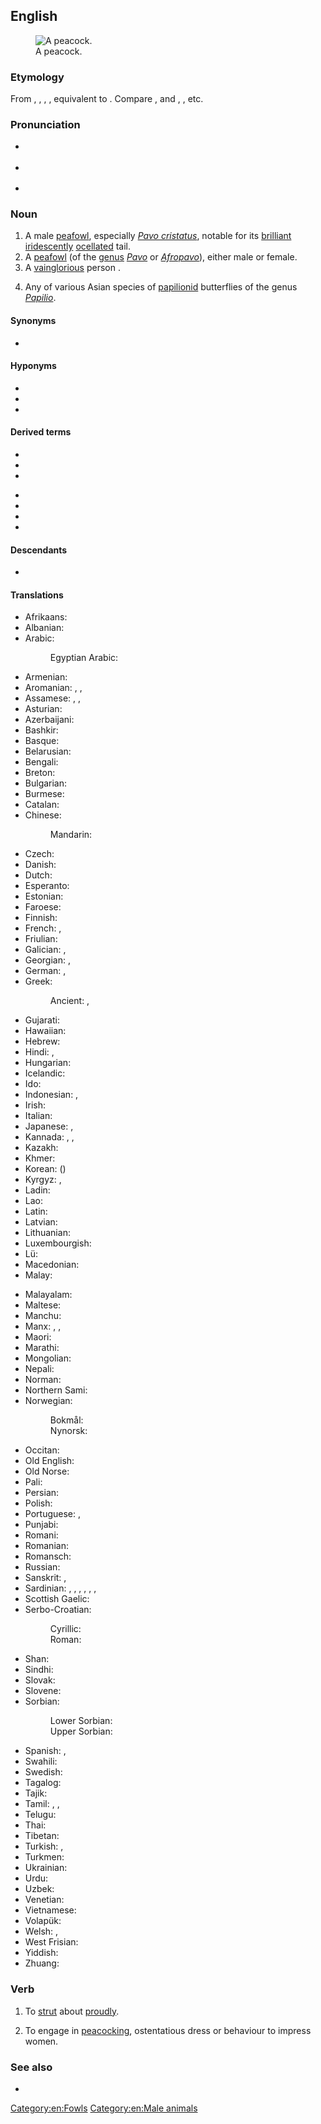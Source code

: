 {{also|Peacock}}
==English==
{{wikipedia}}
[[Image:Pfau imponierend.jpg|thumb|A peacock.]]

===Etymology===
From {{inh|en|enm|pecok}}, {{m|enm|pekok}}, {{m|enm|pocok}}, {{m|enm|pacok}}, equivalent to {{compound|en|pea|t1=peafowl; peacock|cock}}. Compare {{cog|non|páfugl|t=peacock|lit=pea-fowl}}, and {{cog|en|peahen}}, {{m|en|peachick}}, etc.

===Pronunciation===
* {{a|GenAm}} {{IPA|en|/ˈpikɑk/}}
* {{a|RP}} {{IPA|en|/ˈpiːkɒk/}}
* {{audio|en|en-us-peacock.ogg|Audio (US)}}

===Noun===
{{en-noun}}

# A male [[peafowl]], especially ''[[w:Pavo cristatus|Pavo cristatus]]'', notable for its [[brilliant]] [[iridescently]] [[ocellated]] tail.
# A [[peafowl]] (of the [[genus]] ''[[Pavo]]'' or ''[[Afropavo]]''), either male or female.
# A [[vainglorious]] person {{datedef|from the 14th c.}}.
# {{lb|en|entomology}} Any of various Asian species of [[papilionid]] butterflies of the genus ''[[Papilio]]''.

====Synonyms====
* {{l|en|peafowl}} {{q|ornithology}}

====Hyponyms====
* {{l|en|peachick||young peafowl}}
* {{l|en|peacock||male peafowl}}
* {{l|en|peahen||female peafowl}}

====Derived terms====
{{der-top}}
* {{l|en|peacock butterfly}}
* {{l|en|peacock fish}}
* {{l|en|peacock pheasant}}
{{der-mid}}
* {{l|en|peacockery}}
* {{l|en|peacocking}}
* {{l|en|peacockish}}
* {{l|en|proud as a peacock}}
{{der-bottom}}

====Descendants====
* {{desctree|bor=1|haw|pīkake}}

====Translations====
{{trans-top|pheasant of one of the genera ''Pavo'' and ''Afropavo''}}
* Afrikaans: {{t+|af|pou}}
* Albanian: {{t+|sq|pallua|m}}
* Arabic: {{t|ar|طَاوُوس|m}}
*: Egyptian Arabic: {{t|arz|طاووس|m|tr=ṭāwūs|sc=Arab}}
* Armenian: {{t+|hy|սիրամարգ}}
* Aromanian: {{t|rup|pãun|?}}, {{t|rup|piunar|m}}, {{t|rup|pionel|m}}
* Assamese: {{t|as|ম’ৰা|sc=Beng}}, {{t|as|মৈৰা}}, {{t|as|ময়ূৰ}}
* Asturian: {{t+|ast|pavu|m}}
* Azerbaijani: {{t|az|tovuz}}
* Bashkir: {{t|ba|тауис}}
* Basque: {{t|eu|pauma}}
* Belarusian: {{t|be|паўлі́н|m}}
* Bengali: {{t|bn|ময়ুর}}
* Breton: {{t+|br|paun|?}}
* Bulgarian: {{t+|bg|пау́н|m}}
* Burmese: {{t+|my|ဒေါင်း}}
* Catalan: {{t+|ca|paó|m}}
* Chinese:
*: Mandarin: {{t+|cmn|孔雀|tr=kǒngquè}}
* Czech: {{t+|cs|páv|m}}
* Danish: {{t+|da|påfugl|c}}
* Dutch: {{t+|nl|pauw|m}}
* Esperanto: {{t+|eo|pavo}}
* Estonian: {{t+|et|paabulind}}
* Faroese: {{t|fo|páfuglur|m}}
* Finnish: {{t+|fi|riikinkukko}}
* French: {{t+|fr|paon|m}}, {{t+|fr|paonne|f}}
* Friulian: {{t|fur|pavon|m}}
* Galician: {{t+|gl|pavo real|m}}, {{t|gl|pavón|m}}
* Georgian: {{t|ka|ფარშევანგი}}, {{t|ka|ფარშავანგი}}
* German: {{qualifier|♂♀}} {{t+|de|Pfau|m}}, {{qualifier|♂}} {{t|de|Pfauhahn|m}}
* Greek: {{t+|el|παγώνι|n}}
*: Ancient: {{t|grc|ταώς|m}}, {{t|grc|ταών|m}}
* Gujarati: {{t|gu|મોર|sc=Gujr}}
* Hawaiian: {{t|haw|pīkake}}
* Hebrew: {{t+|he|טווס|m|tr=tavás|alt=טווס \ טַוָּס|sc=Hebr}}
* Hindi: {{t+|hi|मोर|m}}, {{t+|hi|मयूर|m}}
* Hungarian: {{t+|hu|páva}}
* Icelandic: {{t|is|páfugl|m}}
* Ido: {{t+|io|pavono}}
* Indonesian: {{t|id|merak jantan}}, {{t+|id|merak}}
* Irish: {{t+|ga|péacóg|f}}
* Italian: {{t+|it|pavone|m}}
* Japanese: {{t+|ja|孔雀|tr=くじゃく, kujaku|sc=Jpan}}, {{t|ja|ピーコック|tr=pīkokku|sc=Jpan}}
* Kannada: {{t+|kn|ನವಿಲು}}, {{t+|kn|ಮಯೂರ}}, {{t+|kn|ಕೇಕಿ}}
* Kazakh: {{t|kk|тауыс|sc=Cyrl}}
* Khmer: {{t+|km|ក្ងោក|tr=kŋaok|sc=Khmr}}
* Korean: {{t+|ko|공작}} ({{t+|ko|孔雀}})
* Kyrgyz: {{t+|ky|тоос}}, {{t|ky|павлин}}
* Ladin: {{t|lld|pavon|m}}
* Lao: {{t|lo|ກຸໂງກ}}
* Latin: {{t+|la|pāvō|m}}
* Latvian: {{t|lv|pāvs|m}}
* Lithuanian: {{t+|lt|povas|m}}
* Luxembourgish: {{t+|lb|Pohunn|m}}
* Lü: {{t|khb|ᦷᦓᧅᦍᦳᧂ|tr=nok⁵juŋ⁴}}
* Macedonian: {{t|mk|паун|m}}
* Malay: {{t|ms|merak}}
{{trans-mid}}
* Malayalam: {{t|ml|മയില്‍}}
* Maltese: {{t|mt|pagun|m}}
* Manchu: {{t|mnc|ᡨᠣᠵᡳᠨ}}
* Manx: {{t|gv|kellagh eairkagh|m}} {{qualifier|male only}}, {{t|gv|peacock|m}}, {{t|gv|kellagh aalin|m}}
* Maori: {{t|mi|pīkake}}
* Marathi: {{t|mr|मोर|m|sc=Deva}}
* Mongolian: {{t+|mn|тогос|sc=Cyrl}}
* Nepali: {{t|ne|मुजुर|sc=Deva}}
* Norman: {{t|nrf|paon|m}}
* Northern Sami: {{t-check|se|pávvuonccis}}<!--was labeled simply "Sami"; I assume it's Northern-->
* Norwegian:
*: Bokmål: {{t|nb|påfugl|m}}
*: Nynorsk: {{t|nn|påfugl|m}}
* Occitan: {{t+|oc|pavon|m}}
* Old English: {{t|ang|pāwa|m}}
* Old Norse: {{t|non|pái|m}}
* Pali: {{t|pi|mora|m}}
* Persian: {{t+|fa|طاووس|tr=tâvus|sc=fa-Arab}}
* Polish: {{t+|pl|paw|m}}
* Portuguese: {{t|pt|pavão real|m}}, {{t+|pt|pavão|m}}
* Punjabi: {{t|pa|ਮੋਰ|sc=Guru}}
* Romani: {{t|rom|pavuno|m}}
* Romanian: {{t+|ro|păun|m}}
* Romansch: {{t|rm|pavun|?}}
* Russian: {{t+|ru|павли́н|m}}
* Sanskrit: {{t+|sa|मयूर|m}}, {{t+|sa|मयूरी|f}}
* Sardinian: {{t|sc|baboni|?}}, {{t|sc|pavone|?}}, {{t|sc|pavoni|?}}, {{t|sc|paoni|?}}, {{t|sc|poni|?}}, {{t|sc|paboni|?}}, {{t|sc|paone|?}}
* Scottish Gaelic: {{t|gd|peucag|f}}
* Serbo-Croatian:
*: Cyrillic: {{t|sh|паун|m}}
*: Roman: {{t+|sh|paun|m}}
* Shan: {{t|shn|ၼူၵ်ႉယုင်း|tr=nok. yung:}}
* Sindhi: {{t|sd|मोर|tr=mor|sc=Deva}}
* Slovak: {{t+|sk|páv|m}}
* Slovene: {{t+|sl|pav|m}}
* Sorbian:
*: Lower Sorbian: {{t|dsb|paw|m}}
*: Upper Sorbian: {{t|hsb|paw|m}}
* Spanish: {{t|es|pavo real|m}}, {{t|es|pavorreal|m}}
* Swahili: {{t+|sw|tausi}}
* Swedish: {{t+|sv|påfågel|c}}
* Tagalog: {{t|tl|paboreyal}}
* Tajik: {{t|tg|товус}}
* Tamil: {{t+|ta|மயில்}}, {{t+|ta|ஞமலி|sc=Taml}}, {{t+|ta|தோகை|sc=Taml}}
* Telugu: {{t+|te|నెమలి}}
* Thai: {{t+|th|นกยูง|tr=nók-yoong}}
* Tibetan: {{t|bo|རྨ་བྱ}}
* Turkish: {{t+|tr|tavus kuşu}}, {{t+|tr|tavus}}
* Turkmen: {{t|tk|tawus}}
* Ukrainian: {{t+|uk|пави́ч|m}}
* Urdu: {{t|ur|مور|m|tr=mor}}
* Uzbek: {{t+|uz|tovuq}}
* Venetian: {{t|vec|paón}}
* Vietnamese: {{t+|vi|công}}
* Volapük: {{t+|vo|paf}}
* Welsh: {{t|cy|paun|m}}, {{t|cy|peunod|m-p}}
* West Frisian: {{t|fy|pau|c}}
* Yiddish: {{t|yi|פּאַווע|f}}
* Zhuang: {{t|za|gungjcoz}}
{{trans-bottom}}

===Verb===
{{en-verb}}

# {{lb|en|intransitive}} To [[strut]] about [[proud]]ly.
# {{lb|en|intransitive}} To engage in [[peacocking]], ostentatious dress or behaviour to impress women.

===See also===
* {{l|en|pajock}}

[[Category:en:Fowls]]
[[Category:en:Male animals]]